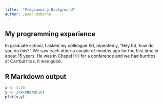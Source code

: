 ```yaml
---
title:  "Programming Background"
author: Jason Osborne
---
```


## My programming experience

In graduate school, I asked my colleague Ed, repeatedly, "Hey Ed, how do you 
do this?"  We saw each other a couple of months ago for the first time in
about 15 years. He was in Chapel Hill for a conference and we had burritos
at Carrburritos.  It was good.

## R Markdown output
```r
x <- 1:10
y <- 2+x+rnorm(10)
plot(x,y)
```


